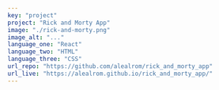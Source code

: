 ---
key: "project"
project: "Rick and Morty App"
image: "./rick-and-morty.png"
image_alt: "..."
language_one: "React"
language_two: "HTML"
language_three: "CSS"
url_repo: "https://github.com/alealrom/rick_and_morty_app"
url_live: "https://alealrom.github.io/rick_and_morty_app/"
---
